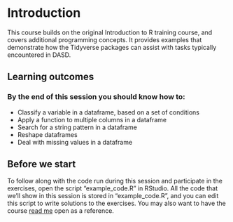 # Introduction

This course builds on the original Introduction to R training course, and covers additional programming concepts. It provides examples that demonstrate how the Tidyverse packages can assist with tasks typically encountered in DASD.

## Learning outcomes

### By the end of this session you should know how to:

 - Classify a variable in a dataframe, based on a set of conditions
 - Apply a function to multiple columns in a dataframe
 - Search for a string pattern in a dataframe
 - Reshape dataframes
 - Deal with missing values in a dataframe


## Before we start
To follow along with the code run during this session and participate in the exercises, open the script "example_code.R" in RStudio. All the code that we'll show in this session is stored in "example_code.R", and you can edit this script to write solutions to the exercises. You may also want to have the course [read me](https://github.com/moj-analytical-services/intro_r_training_extension) open as a reference.
